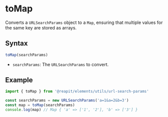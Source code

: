 
# toMap

<Meta title="Utils/URLSearchParams/toMap" />

Converts a `URLSearchParams` object to a `Map`, ensuring that multiple values for the same key are stored as arrays.

## Syntax

```ts
toMap(searchParams)
```

- `searchParams`: The `URLSearchParams` to convert.

## Example

```ts
import { toMap } from '@reapit/elements/utils/url-search-params'

const searchParams = new URLSearchParams('a=1&a=2&b=3')
const map = toMap(searchParams)
console.log(map) // Map { 'a' => ['1', '2'], 'b' => ['3'] }
```
